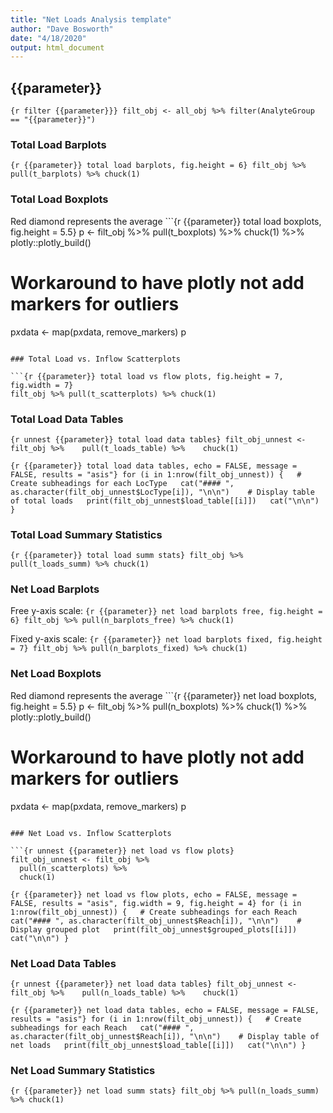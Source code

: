 ```yaml
---
title: "Net Loads Analysis template"
author: "Dave Bosworth"
date: "4/18/2020"
output: html_document
---
```


## {{parameter}} {.tabset .tabset-pills}

```{r filter {{parameter}}}
filt_obj <- all_obj %>% filter(AnalyteGroup == "{{parameter}}")
```

### Total Load Barplots

```{r {{parameter}} total load barplots, fig.height = 6}
filt_obj %>% pull(t_barplots) %>% chuck(1)
```

### Total Load Boxplots

Red diamond represents the average
```{r {{parameter}} total load boxplots, fig.height = 5.5}
p <- filt_obj %>% 
  pull(t_boxplots) %>% 
  chuck(1) %>% 
  plotly::plotly_build()

# Workaround to have plotly not add markers for outliers
p$x$data <- map(p$x$data, remove_markers)
p
```

### Total Load vs. Inflow Scatterplots

```{r {{parameter}} total load vs flow plots, fig.height = 7, fig.width = 7}
filt_obj %>% pull(t_scatterplots) %>% chuck(1)
```

### Total Load Data Tables

```{r unnest {{parameter}} total load data tables}
filt_obj_unnest <- filt_obj %>% 
  pull(t_loads_table) %>% 
  chuck(1)
```

```{r {{parameter}} total load data tables, echo = FALSE, message = FALSE, results = "asis"}
for (i in 1:nrow(filt_obj_unnest)) {
  # Create subheadings for each LocType
  cat("#### ", as.character(filt_obj_unnest$LocType[i]), "\n\n") 
  # Display table of total loads
  print(filt_obj_unnest$load_table[[i]])
  cat("\n\n")
}
```

### Total Load Summary Statistics

```{r {{parameter}} total load summ stats}
filt_obj %>% pull(t_loads_summ) %>% chuck(1)
```

### Net Load Barplots

Free y-axis scale:
```{r {{parameter}} net load barplots free, fig.height = 6}
filt_obj %>% pull(n_barplots_free) %>% chuck(1)
```

Fixed y-axis scale:
```{r {{parameter}} net load barplots fixed, fig.height = 7}
filt_obj %>% pull(n_barplots_fixed) %>% chuck(1)
```

### Net Load Boxplots

Red diamond represents the average
```{r {{parameter}} net load boxplots, fig.height = 5.5}
p <- filt_obj %>% 
  pull(n_boxplots) %>% 
  chuck(1) %>% 
  plotly::plotly_build()

# Workaround to have plotly not add markers for outliers
p$x$data <- map(p$x$data, remove_markers)
p
```

### Net Load vs. Inflow Scatterplots

```{r unnest {{parameter}} net load vs flow plots}
filt_obj_unnest <- filt_obj %>% 
  pull(n_scatterplots) %>% 
  chuck(1)
```

```{r {{parameter}} net load vs flow plots, echo = FALSE, message = FALSE, results = "asis", fig.width = 9, fig.height = 4}
for (i in 1:nrow(filt_obj_unnest)) {
  # Create subheadings for each Reach
  cat("#### ", as.character(filt_obj_unnest$Reach[i]), "\n\n") 
  # Display grouped plot
  print(filt_obj_unnest$grouped_plots[[i]])
  cat("\n\n")
}
```

### Net Load Data Tables

```{r unnest {{parameter}} net load data tables}
filt_obj_unnest <- filt_obj %>% 
  pull(n_loads_table) %>% 
  chuck(1)
```

```{r {{parameter}} net load data tables, echo = FALSE, message = FALSE, results = "asis"}
for (i in 1:nrow(filt_obj_unnest)) {
  # Create subheadings for each Reach
  cat("#### ", as.character(filt_obj_unnest$Reach[i]), "\n\n") 
  # Display table of net loads
  print(filt_obj_unnest$load_table[[i]])
  cat("\n\n")
}
```

### Net Load Summary Statistics

```{r {{parameter}} net load summ stats}
filt_obj %>% pull(n_loads_summ) %>% chuck(1)
```

